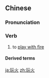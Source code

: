 ==Chinese==
{{zh-forms}}

===Pronunciation===
{{zh-pron
|m=wánhuǒ,er=1
|c=waan4-2 fo2
|mn=oán-hóe/oán-hé
|cat=v
}}

===Verb===
{{zh-verb}}

# to [[play with fire]]

====Derived terms====
{{zh-der|玩火自焚}}

[[ja:玩火]]
[[zh:玩火]]